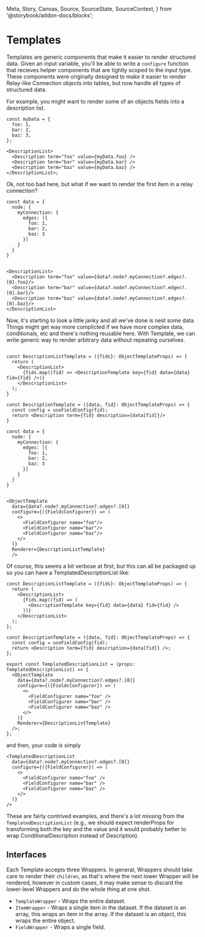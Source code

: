   Meta,
  Story,
  Canvas,
  Source,
  SourceState,
  SourceContext,
} from '@storybook/addon-docs/blocks';

<Meta title="Templates/Templates" />

# Templates

Templates are generic components that make it easier to render structured data.
Given an input variable, you'll be able to write a `configure` function that
recieves helper components that are tightly scoped to the input type. These
components were originally designed to make it easier to render Relay-like
Connection objects into tables, but now handle all types of structured data.

For example, you might want to render some of an objects fields into a
description list.

```tsx
const myData = {
  foo: 1,
  bar: 2,
  baz: 3,
};

<DescriptionList>
  <Description term="foo" value={myData.foo} />
  <Description term="bar" value={myData.bar} />
  <Description term="baz" value={myData.baz} />
</DescriptionList>;
```

Ok, not too bad here, but what if we want to render the first item in a relay
connection?

```tsx
const data = {
  node: {
    myConnection: {
      edges: [{
        foo: 1,
        bar: 2,
        baz: 3
      }]
    }
  }
}


<DescriptionList>
  <Description term="foo" value={data?.node?.myConnection?.edges?.[0].foo}/>
  <Description term="bar" value={data?.node?.myConnection?.edges?.[0].bar}/>
  <Description term="baz" value={data?.node?.myConnection?.edges?.[0].baz}/>
</DescriptionList>
```

Now, it's starting to look a little janky and all we've done is nest some data.
Things might get way more complicted if we have more complex data, conditionals,
etc and there's nothing reusable here. With Template, we can write generic way
to render arbitrary data without repeating ourselves.

```tsx

const DescriptionListTemplate = ({fids}: ObjectTemplateProps) => {
  return (
    <DescriptionList>
      {fids.map((fid) => <DescriptionTemplate key={fid} data={data} fid={fid} />)}
    </DescriptionList>
  );
}

const DescriptionTemplate = ({data, fid}: ObjectTemplateProps) => {
  const config = useFieldConfig(fid);
  return <Description term={fid} description={data[fid]}/>
}

const data = {
  node: {
    myConnection: {
      edges: [{
        foo: 1,
        bar: 2,
        baz: 3
      }]
    }
  }
}


<ObjectTemplate
  data={data?.node?.myConnection?.edges?.[0]}
  configure={({FieldcConfigurer}) => (
    <>
      <FieldConfigurer name="foo"/>
      <FieldConfigurer name="bar"/>
      <FieldConfigurer name="baz"/>
    </>
  )}
  Renderer={DescriptionListTemplate}
  />
```

Of course, this seems a bit verbose at first, but this can all be packaged up so
you can have a TemplatedDescriptionList like:

```tsx
const DescriptionListTemplate = ({fids}: ObjectTemplateProps) => {
  return (
    <DescriptionList>
      {fids.map((fid) => (
        <DescriptionTemplate key={fid} data={data} fid={fid} />
      ))}
    </DescriptionList>
  );
};

const DescriptionTemplate = ({data, fid}: ObjectTemplateProps) => {
  const config = useFieldConfig(fid);
  return <Description term={fid} description={data[fid]} />;
};

export const TemplatedDescriptionList = (props: TemplatedDescriptionList) => {
  <ObjectTemplate
    data={data?.node?.myConnection?.edges?.[0]}
    configure={({FieldcConfigurer}) => (
      <>
        <FieldConfigurer name="foo" />
        <FieldConfigurer name="bar" />
        <FieldConfigurer name="baz" />
      </>
    )}
    Renderer={DescriptionListTemplate}
  />;
};
```

and then, your code is simply

```tsx
<TemplatedDescriptionList
  data={data?.node?.myConnection?.edges?.[0]}
  configure={({FieldConfigurer}) => (
    <>
      <FieldConfigurer name="foo" />
      <FieldConfigurer name="bar" />
      <FieldConfigurer name="baz" />
    </>
  )}
/>
```

These are fairly contrived examples, and there's a lot missing from the
`TemplatedDescriptionList` (e.g., we should expect renderProps for transforming
both the key and the value and it would probably better to wrap
ConditionalDescription instead of Description).

## Interfaces

Each Template accepts three Wrappers. In general, Wrappers should take care to
render their `children`, as that's where the next lower Wrapper will be
rendered, however in custom cases, it may make sense to discard the lower-level
Wrappers and do the whole thing at one shot.

- `TemplateWrapper` - Wraps the entire dataset.
- `ItemWrapper` - Wraps a single item in the dataset. If the dataset is an
   array, this wraps an item in the array. If the dataset is an object, this
   wraps the entire object.
- `FieldWrapper` - Wraps a single field.

